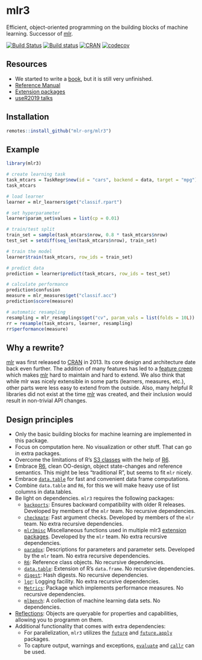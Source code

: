 # mlr3

Efficient, object-oriented programming on the building blocks of machine learning.
Successor of [mlr](https://github.com/mlr-org/mlr).

[![Build Status](https://travis-ci.org/mlr-org/mlr3.svg?branch=master)](https://travis-ci.org/mlr-org/mlr3)
[![Build status](https://ci.appveyor.com/api/projects/status/m2tuhgdxo8is0nv0?svg=true)](https://ci.appveyor.com/project/mlr-org/mlr3)
[![CRAN](https://www.r-pkg.org/badges/version/mlr3)](https://cran.r-project.org/package=mlr3)
[![codecov](https://codecov.io/gh/mlr-org/mlr3/branch/master/graph/badge.svg)](https://codecov.io/gh/mlr-org/mlr3)

## Resources

* We started to write a [book](https://mlr3book.mlr-org.com/), but it is still very unfinished.
* [Reference Manual](https://mlr3.mlr-org.com/reference/)
* [Extension packages](https://github.com/mlr-org/mlr3/wiki/Extension-Packages)
* [useR2019 talks](https://github.com/mlr-org/mlr-outreach/tree/master/2019_useR)

## Installation

```r
remotes::install_github("mlr-org/mlr3")
```

## Example

```r
library(mlr3)

# create learning task
task_mtcars = TaskRegr$new(id = "cars", backend = data, target = "mpg")
task_mtcars

# load learner
learner = mlr_learners$get("classif.rpart")

# set hyperparameter
learner$param_set$values = list(cp = 0.01)

# train/test split
train_set = sample(task_mtcars$nrow, 0.8 * task_mtcars$nrow)
test_set = setdiff(seq_len(task_mtcars$nrow), train_set)

# train the model
learner$train(task_mtcars, row_ids = train_set)

# predict data
prediction = learner$predict(task_mtcars, row_ids = test_set)

# calculate performance
prediction$confusion
measure = mlr_measures$get("classif.acc")
prediction$score(measure)

# automatic resampling
resampling = mlr_resamplings$get("cv", param_vals = list(folds = 10L))
rr = resample(task_mtcars, learner, resampling)
rr$performance(measure)
```

## Why a rewrite?

[mlr](https://github.com/mlr-org/mlr) was first released to [CRAN](https://cran.r-project.org/package=mlr) in 2013.
Its core design and architecture date back even further.
The addition of many features has led to a [feature creep](https://en.wikipedia.org/wiki/Feature_creep) which makes [mlr](https://github.com/mlr-org/mlr) hard to maintain and hard to extend.
We also think that while mlr was nicely extensible in some parts (learners, measures, etc.), other parts were less easy to extend from the outside.
Also, many helpful R libraries did not exist at the time [mlr](https://github.com/mlr-org/mlr) was created, and their inclusion would result in non-trivial API changes.


## Design principles

* Only the basic building blocks for machine learning are implemented in this package.
* Focus on computation here. No visualization or other stuff. That can go in extra packages.
* Overcome the limitations of R's [S3 classes](https://adv-r.hadley.nz/s3.html) with the help of [R6](https://cran.r-project.org/package=R6).
* Embrace [R6](https://cran.r-project.org/package=R6), clean OO-design, object state-changes and reference semantics. This might be less "traditional R", but seems to fit `mlr` nicely.
* Embrace [`data.table`](https://cran.r-project.org/package=data.table) for fast and convenient data frame computations.
* Combine `data.table` and `R6`, for this we will make heavy use of list columns in data.tables.
* Be light on dependencies. `mlr3` requires the following packages:
    - [`backports`](https://cran.r-project.org/package=backports): Ensures backward compatibility with older R releases. Developed by members of the `mlr` team. No recursive dependencies.
    - [`checkmate`](https://cran.r-project.org/package=checkmate): Fast argument checks. Developed by members of the `mlr` team. No extra recursive dependencies.
    - [`mlr3misc`](https://github.com/mlr-org/mlr3misc) Miscellaneous functions used in multiple mlr3 [extension packages](https://github.com/mlr-org/mlr3/wiki/Extension-Packages). Developed by the `mlr` team. No extra recursive dependencies.
    - [`paradox`](https://github.com/mlr-org/paradox): Descriptions for parameters and parameter sets. Developed by the `mlr` team. No extra recursive dependencies.
    - [`R6`](https://cran.r-project.org/package=R6): Reference class objects. No recursive dependencies.
    - [`data.table`](https://cran.r-project.org/package=data.table): Extension of R's `data.frame`. No recursive dependencies.
    - [`digest`](https://cran.r-project.org/package=digest): Hash digests. No recursive dependencies.
    - [`lgr`](https://github.com/s-fleck/lgr): Logging facility. No extra recursive dependencies.
    - [`Metrics`](https://cran.r-project.org/package=Metrics): Package which implements performance measures. No recursive dependencies.
    - [`mlbench`](https://cran.r-project.org/package=mlbench): A collection of machine learning data sets. No dependencies.
* [Reflections](https://en.wikipedia.org/wiki/Reflection_%28computer_programming%29): Objects are queryable for properties and capabilities, allowing you to programm on them.
* Additional functionality that comes with extra dependencies:
    - For parallelization, `mlr3` utilizes the [`future`](https://cran.r-project.org/package=future) and [`future.apply`](https://cran.r-project.org/package=future.apply) packages.
    - To capture output, warnings and exceptions, [`evaluate`](https://cran.r-project.org/package=evaluate) and [`callr`](https://cran.r-project.org/package=callr) can be used.
